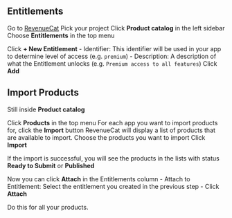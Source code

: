 ## Entitlements


Go to [RevenueCat](https://app.revenuecat.com/)
Pick your project
Click **Product catalog** in the left sidebar
Choose **Entitlements** in the top menu

Click **+ New Entitlement**
    - Identifier: This identifier will be used in your app to determine level of access (e.g. `premium`)
    - Description: A description of what the Entitlement unlocks (e.g. `Premium access to all features`)
    Click **Add**

## Import Products

Still inside **Product catalog** 

Click **Products** in the top menu
For each app you want to import products for, click the **Import** button
RevenueCat will display a list of products that are available to import.
Choose the products you want to import
Click **Import**

If the import is successful, you will see the products in the lists with status **Ready to Submit** or **Published**

Now you can click **Attach** in the Entitlements column
    - Attach to Entitlement: Select the entitlement you created in the previous step
    - Click **Attach**

Do this for all your products.